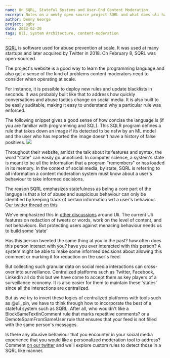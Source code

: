 ```yaml
---
name: On SQRL, Stateful Systems and User-End Content Moderation
excerpt: Notes on a newly open source project SQRL and what does uli have to learn from it.
author: Denny George
project: ogbv
date: 2023-02-20
tags: Uli, System Architecture, content-moderation
---
```


[SQRL](https://sqrl-lang.github.io/sqrl/index.html) is software used for abuse prevention at scale. It was used at many startups and later acquired by Twitter in 2018. On February 8, SQRL was open-sourced.

The project's website is a good way to learn the programming language and also get a sense of the kind of problems content moderators need to consider when operating at scale.

For instance, it is possible to deploy new rules and update blacklists in seconds. It was probably built like that to address how quickly conversations and abuse tactics change on social media. It is also built to be easily auditable, making it easy to understand why a particular rule was enforced.

The following snippet gives a good sense of how concise the language is (if you are familiar with programming and SQL). This SQLR program defines a rule that takes down an image if its detected to be nsfw by an ML model and the user who has reported the image doesn't have a history of false positives.
![](../images/sqrl-query-ex.png)

Throughout their website, amidst the talk about its features and syntax, the word "state" can easily go unnoticed. In computer science, a system's state is meant to be all the information that a program "remembers" or has loaded in its memory. In the context of social media, by state, SQRL is referring to all information a content moderation system must know about a user's behaviour to take informed decisions.

The reason SQRL emphasizes statefulness as being a core part of the languge is that a lot of abuse and suspicious behaviour can only be identified by keeping track of certain information wrt a user's behaviour. [Our twitter thread on this](https://twitter.com/tattlemade/status/1588502140213170181)

We've emphasized this in [other discussions](https://twitter.com/uli_pin/status/1597828365582729217) around Uli. The current Uli features on redaction of tweets or words, work on the level of content, and not behaviours. But protecting users against menacing behaviour needs us to build some 'state'

Has this person tweeted the same thing at you in the past? how often does this person interact with you? have you ever interacted with this person? A system might be able to make some informed decisions about allowing this comment or marking it for redaction on the user's feed.

But collecting such granular data on social media interactions can cross-over into surveillance. Centralized platforms such as Twitter, Facebook, LinkedIn all do this but we have come to accept them as key players of a surveillance economy. It is also easier for them to maintain these 'states' since all the interactions are centralized.

But as we try to invert these logics of centralized platforms with tools such as @uli_pin, we have to think through how to incorporate the best of a stateful system such as SQRL. After all, who wouldn't like a BlockSameTextInComment rule that marks repetitive comments? or a DemoteSpamFromSameUser rule that ensures that your feed is not filled with the same person's messages.

Is there any abusive behaviour that you encounter in your social media experience that you would like a personalized moderation tool to address? Comment [on our twitter](https://twitter.com/tattlemade) and we'll explore custom rules to detect those in a SQRL like manner.
